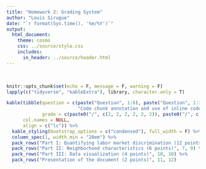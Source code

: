 ---
title: "Homework 2: Grading System"
author: "Louis Sirugue"
date: "`r format(Sys.time(), '%m/%Y')`"
output: 
  html_document:
    theme: cosmo
    css: ../source/style.css
    includes:
      in_header: ../source/header.html
---

<br>

```{r setup, include = F}
knitr::opts_chunk$set(echo = F, message = F, warning = F)
lapply(c("tidyverse", "kableExtra"), library, character.only = T)
```

```{r table_notes}
kable(tibble(question = c(paste("Question", 1:6), paste("Question", 1:3), "Question 1",
                          "Code chunk annotation and use of inline code", "Redaction quality and overall presentation"),
             grade = c(paste0("/", c(2, 2, 2, 2, 2, 2)), paste0("/", c(2, 2, 2)), "/4", rep("/1", 2))),
      col.names = NULL,
      align = c("lc")) %>%
  kable_styling(bootstrap_options = c("condensed"), full_width = F) %>%
  column_spec(1, width_min = "20em") %>%
  pack_rows("Part I: Quantifying labor market discrimination (12 points)", 1, 6) %>%
  pack_rows("Part II: Neighborhood characteristics (6 points)", 7, 9) %>%
  pack_rows("Part III: Data visualization (4 points)", 10, 10) %>%
  pack_rows("Presentation of the document (2 points)", 11, 12)
```

<br><br>

